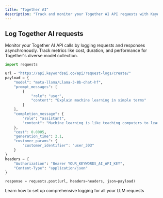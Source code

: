 ```yaml
---
title: "Together AI"
description: "Track and monitor your Together AI API requests with Keywords AI logging"
---
```


## Log Together AI requests

Monitor your Together AI API calls by logging requests and responses asynchronously. Track metrics like cost, duration, and performance for Together's diverse model collection.

```python
import requests

url = "https://api.keywordsai.co/api/request-logs/create/"
payload = {
    "model": "meta-llama/Llama-3-8b-chat-hf",
    "prompt_messages": [
        {
            "role": "user",
            "content": "Explain machine learning in simple terms"
        }
    ],
    "completion_message": {
        "role": "assistant",
        "content": "Machine learning is like teaching computers to learn patterns from data..."
    },
    "cost": 0.0005,
    "generation_time": 2.1,
    "customer_params": {
        "customer_identifier": "user_303"
    }
}
headers = {
    "Authorization": "Bearer YOUR_KEYWORDS_AI_API_KEY",
    "Content-Type": "application/json"
}

response = requests.post(url, headers=headers, json=payload)
```

<Card title="Get Started with Logging" icon="rocket" href="/documentation/products/logs/quickstart">
  Learn how to set up comprehensive logging for all your LLM requests
</Card>